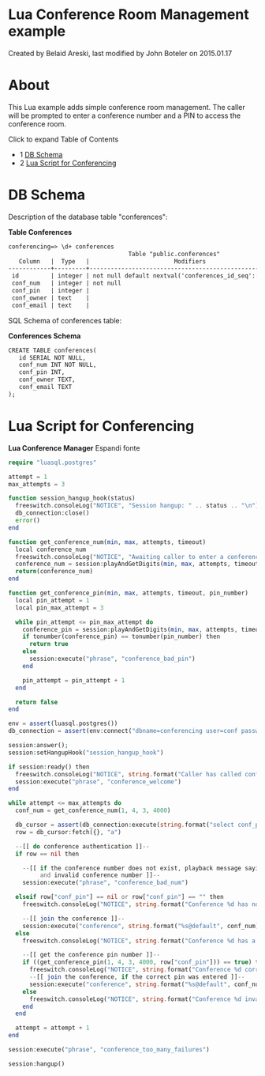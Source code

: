 
# Lua Conference Room Management example 

 Created by  Belaid Areski, last modified by  John Boteler on 2015.01.17

# About

This Lua example adds simple conference room management. The caller will be prompted to enter a conference number and a PIN to access the conference room. 

Click to expand Table of Contents

* 1 [DB Schema](#-freeswitch--lua-conference-room-management-example-)
* 2 [Lua Script for Conferencing](#lua-script-for-conferencing)

  
# DB Schema

Description of the database table "conferences":

**Table Conferences**

```xml
conferencing=> \d+ conferences
                                  Table "public.conferences"
   Column   |  Type   |                        Modifiers                         | Description
------------+---------+----------------------------------------------------------+-------------
 id         | integer | not null default nextval('conferences_id_seq'::regclass) |
 conf_num   | integer | not null                                                 |
 conf_pin   | integer |                                                          |
 conf_owner | text    |                                                          |
 conf_email | text    |                                                          |
```

  
SQL Schema of conferences table:

**Conferences Schema**

```xml
CREATE TABLE conferences(
   id SERIAL NOT NULL, 
   conf_num INT NOT NULL, 
   conf_pin INT, 
   conf_owner TEXT, 
   conf_email TEXT
);
```

# Lua Script for Conferencing

**Lua Conference Manager** Espandi fonte 

```php
require "luasql.postgres"

attempt = 1
max_attempts = 3

function session_hangup_hook(status)
  freeswitch.consoleLog("NOTICE", "Session hangup: " .. status .. "\n")
  db_connection:close()
  error()
end

function get_conference_num(min, max, attempts, timeout)
  local conference_num
  freeswitch.consoleLog("NOTICE", "Awaiting caller to enter a conference number phrase:conference_num\n")
  conference_num = session:playAndGetDigits(min, max, attempts, timeout, '#', 'phrase:conference_num', '', '\\d+')
  return(conference_num)
end

function get_conference_pin(min, max, attempts, timeout, pin_number)
  local pin_attempt = 1
  local pin_max_attempt = 3

  while pin_attempt <= pin_max_attempt do
    conference_pin = session:playAndGetDigits(min, max, attempts, timeout, '#', 'phrase:conference_pin', '', '\\d+')
    if tonumber(conference_pin) == tonumber(pin_number) then
      return true
    else
      session:execute("phrase", "conference_bad_pin")
    end

    pin_attempt = pin_attempt + 1
  end

  return false
end

env = assert(luasql.postgres())
db_connection = assert(env:connect("dbname=conferencing user=conf password=conf"))

session:answer();
session:setHangupHook("session_hangup_hook")

if session:ready() then
  freeswitch.consoleLog("NOTICE", string.format("Caller has called conferencing server, Playing welcome message phrase:conference_welcome\n"))
  session:execute("phrase", "conference_welcome")
end

while attempt <= max_attempts do
  conf_num = get_conference_num(1, 4, 3, 4000)

  db_cursor = assert(db_connection:execute(string.format("select conf_pin from conferences where conf_num = %d", tonumber(conf_num))))
  row = db_cursor:fetch({}, "a")

  --[[ do conference authentication ]]--
  if row == nil then

    --[[ if the conference number does not exist, playback message saying it is
         and invalid conference number ]]--
    session:execute("phrase", "conference_bad_num")

  elseif row["conf_pin"] == nil or row["conf_pin"] == "" then
    freeswitch.consoleLog("NOTICE", string.format("Conference %d has no PIN, Sending caller into conference\n", tonumber(conf_num)))

    --[[ join the conference ]]--
    session:execute("conference", string.format("%s@default", conf_num))
  else
    freeswitch.consoleLog("NOTICE", string.format("Conference %d has a PIN %d, Authenticating user\n", tonumber(conf_num), tonumber(row["conf_pin"])))

    --[[ get the conference pin number ]]--
    if ((get_conference_pin(1, 4, 3, 4000, row["conf_pin"])) == true) then
      freeswitch.consoleLog("NOTICE", string.format("Conference %d correct PIN entered, Sending caller into conference\n", tonumber(conf_num)))
      --[[ join the conference, if the correct pin was entered ]]--
      session:execute("conference", string.format("%s@default", conf_num))
    else
      freeswitch.consoleLog("NOTICE", string.format("Conference %d invalid PIN entered, Looping again\n", tonumber(conf_num)))
    end
  end

  attempt = attempt + 1
end

session:execute("phrase", "conference_too_many_failures")

session:hangup()
```


